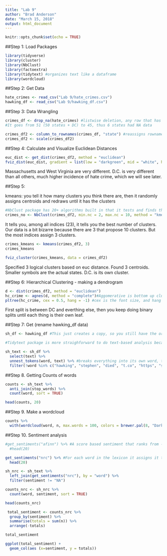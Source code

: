 ```yaml
---
title: "Lab 9"
author: "Brad Anderson"
date: "March 15, 2018"
output: html_document
---
```


```r
knitr::opts_chunk$set(echo = TRUE)
```

##Step 1: Load Packages
```r

library(tidyverse)
library(cluster)
library(NbClust)
library(factoextra)
library(tidytext) #organizes text like a dataframe
library(wordcloud)
```

##Step 2: Get Data
```r
 
hate_crimes <- read_csv("Lab 9/hate_crimes.csv")
hawking_df <- read_csv("Lab 9/hawking_df.csv")

```


##Step 3: Data Wrangling
```r

crimes_df <- drop_na(hate_crimes) #listwise deletion, any row that has NA values will be omitted
#It goes from 51 (50 states + DC) to 45, thus 6 states had NA data

crimes_df2 <- column_to_rownames(crimes_df, "state") #reassigns rownames
crimes_df2 <- scale(crimes_df2)
```

##Step 4: Calculate and Visualize Euclidean Distances
```r

euc_dist <- get_dist(crimes_df2, method = "euclidean")
fviz_dist(euc_dist, gradient = list(low = "darkgreen", mid = "white", high = "red"))

```
Massachusetts and West Virginia are very different. D.C. is very different than all others, much higher incidence of hate crime, which we will see later. 

##Step 5: 

kmeans: you tell it how many clusters you think there are, then it randomly assigns centroids and redraws until it has the clusters
```r

#NbClust package has 20+ algorithms built in that it tests and finds the best one.
crimes_no <- NbClust(crimes_df2, min.nc = 2, max.nc = 10, method = "kmeans")


```
It tells you, among all indices (23), it tells you the best number of clusters. Our data is a bit bizarre because there are 3 that propose 10 clusters. But the most indices assign 3 clusters.

```r
crimes_kmeans <- kmeans(crimes_df2, 3)
crimes_kmeans
```

```r

fviz_cluster(crimes_kmeans, data = crimes_df2)
```
Specified 3 logical clusters based on euc distance. Found 3 centroids. Smaller symbols are the actual states. D.C. is its own cluster. 

##Step 6: Hierarchical Clustering - making a dendrogram

```r

d <- dist(crimes_df2, method = "euclidean")
hc_crime <- agnes(d, method = "complete")#Aggomerative is bottom up cluster analysis
pltree(hc_crime, cex = 0.5, hang = -1) #cex is the font size, and hang defines the text

```
First split is between DC and everthing else, then you keep doing binary splits until each thing is their own leaf.

##Step 7: Get (rename hawking_df data)

```r

sh_df <- hawking_df #This just creates a copy, so you still have the original.

#Tidytext package is more straighforward to do text-based analysis because it treats text like a normal database.

sh_text <- sh_df %>% 
  select(text) %>% 
  unnest_tokens(word, text) %>% #breaks everything into its own word, then you could group things by or frequencies. ALSO, it makes everything lower case for easier working
  filter(!word %in% c("hawking", "stephen", "died", "t.co", "https", "stephenhawking", "steven", "death")) #things that do not match these 

```

##Step 8. Getting Counts of words
```r

counts <- sh_text %>% 
  anti_join(stop_words) %>% 
  count(word, sort = TRUE)

head(counts, 20)

```

##Step 9. Make a wordcloud
```r

counts %>% 
  with(wordcloud(word, n, max.words = 100, colors = brewer.pal(8, "Dark2")))

```


##Step 10. Sentiment analysis
```r

#get_sentiments("afinn") %>% #A score based sentiment that ranks from -5 to +5
  #head(20)

get_sentiments("nrc") %>% #For each word in the lexicon it assigns it to 6-7 catergories
  head(20)
```

```r

sh_nrc <- sh_text %>% 
  left_join(get_sentiments("nrc"), by = "word") %>% 
  filter(sentiment != "NA")
```

```r

counts_nrc <- sh_nrc %>% 
  count(word, sentiment, sort = TRUE)

head(counts_nrc)
```


```r
 total_sentiment <- counts_nrc %>% 
  group_by(sentiment) %>% 
  summarise(totals = sum(n)) %>% 
  arrange(-totals)

total_sentiment

ggplot(total_sentiment) +
  geom_col(aes (x=sentiment, y = totals))
```

